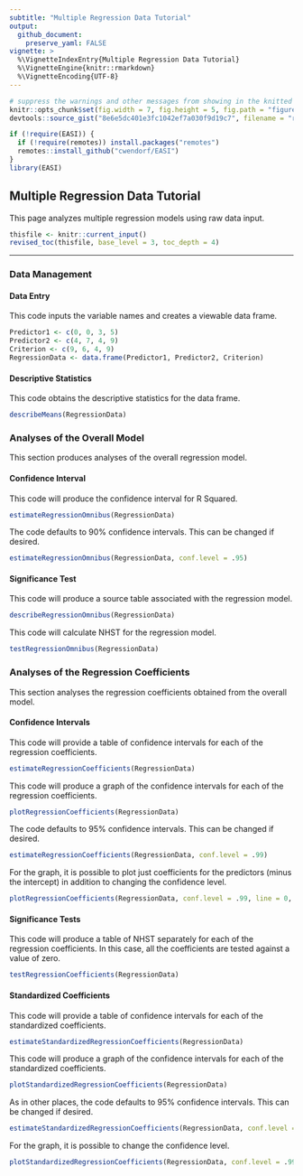 ```yaml
---
subtitle: "Multiple Regression Data Tutorial"
output:
  github_document:
    preserve_yaml: FALSE
vignette: >
  %\VignetteIndexEntry{Multiple Regression Data Tutorial}
  %\VignetteEngine{knitr::rmarkdown}
  %\VignetteEncoding{UTF-8}
---
```


```r
# suppress the warnings and other messages from showing in the knitted file.
knitr::opts_chunk$set(fig.width = 7, fig.height = 5, fig.path = "figures/", echo = TRUE, warning = FALSE, message = FALSE)
devtools::source_gist("8e6e5dc401e3fc1042ef7a030f9d19c7", filename = "revised_toc.R")
```

```r
if (!require(EASI)) {
  if (!require(remotes)) install.packages("remotes")
  remotes::install_github("cwendorf/EASI")
}
library(EASI)
```

## Multiple Regression Data Tutorial

This page analyzes multiple regression models using raw data input.

```r
thisfile <- knitr::current_input()
revised_toc(thisfile, base_level = 3, toc_depth = 4)
```

---

### Data Management

#### Data Entry

This code inputs the variable names and creates a viewable data frame.
```r
Predictor1 <- c(0, 0, 3, 5)
Predictor2 <- c(4, 7, 4, 9)
Criterion <- c(9, 6, 4, 9)
RegressionData <- data.frame(Predictor1, Predictor2, Criterion)
```

#### Descriptive Statistics

This code obtains the descriptive statistics for the data frame.
```r
describeMeans(RegressionData)
```

### Analyses of the Overall Model

This section produces analyses of the overall regression model.

#### Confidence Interval

This code will produce the confidence interval for R Squared.
```r
estimateRegressionOmnibus(RegressionData)
```

The code defaults to 90% confidence intervals. This can be changed if desired.
```r
estimateRegressionOmnibus(RegressionData, conf.level = .95)
```

#### Significance Test

This code will produce a source table associated with the regression model.
```r
describeRegressionOmnibus(RegressionData)
```

This code will calculate NHST for the regression model.
```r
testRegressionOmnibus(RegressionData)
```

### Analyses of the Regression Coefficients

This section analyses the regression coefficients obtained from the overall model.

#### Confidence Intervals 

This code will provide a table of confidence intervals for each of the regression coefficients.
```r
estimateRegressionCoefficients(RegressionData)
```

This code will produce a graph of the confidence intervals for each of the regression coefficients.
```r
plotRegressionCoefficients(RegressionData)
```

The code defaults to 95% confidence intervals. This can be changed if desired.
```r
estimateRegressionCoefficients(RegressionData, conf.level = .99)
```

For the graph, it is possible to plot just coefficients for the predictors (minus the intercept) in addition to changing the confidence level.
```r
plotRegressionCoefficients(RegressionData, conf.level = .99, line = 0, intercept = FALSE)
```

#### Significance Tests

This code will produce a table of NHST separately for each of the regression coefficients. In this case, all the coefficients are tested against a value of zero.
```r
testRegressionCoefficients(RegressionData)
```

#### Standardized Coefficients

This code will provide a table of confidence intervals for each of the standardized coefficients.
```r
estimateStandardizedRegressionCoefficients(RegressionData)
```

This code will produce a graph of the confidence intervals for each of the standardized coefficients.
```r
plotStandardizedRegressionCoefficients(RegressionData)
```

As in other places, the code defaults to 95% confidence intervals. This can be changed if desired.
```r
estimateStandardizedRegressionCoefficients(RegressionData, conf.level = .99)
```

For the graph, it is possible to change the confidence level.
```r
plotStandardizedRegressionCoefficients(RegressionData, conf.level = .99)
```
